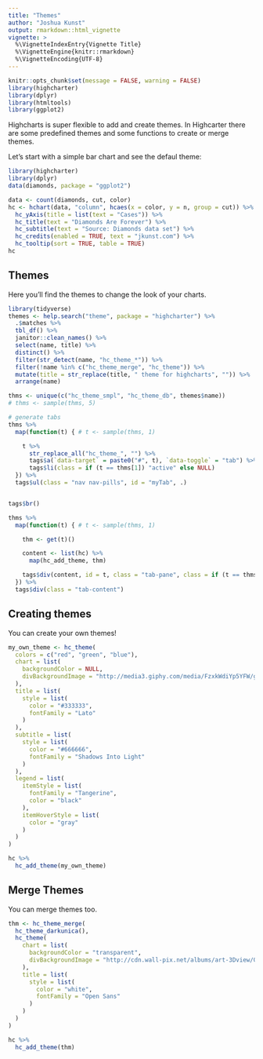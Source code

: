 ```yaml
---
title: "Themes"
author: "Joshua Kunst"
output: rmarkdown::html_vignette
vignette: >
  %\VignetteIndexEntry{Vignette Title}
  %\VignetteEngine{knitr::rmarkdown}
  %\VignetteEncoding{UTF-8}
---
```


<script>
$(document).ready(function(){ 
  el = $(".page-header > h1")
  icon = "pencil"
  text = el.text()
  text_new = "<span class=\"fa fa-" + icon  + "\"></span> " + text
  el.html(text_new) 
}) ;
</script>

```r
knitr::opts_chunk$set(message = FALSE, warning = FALSE)
library(highcharter)
library(dplyr)
library(htmltools)
library(ggplot2)
```

Highcharts is super flexible to add and create themes.
In Highcarter there are some predefined themes and some 
functions to create or merge themes.

Let's start with a simple bar chart and see the defaul theme:

```r
library(highcharter)
library(dplyr)
data(diamonds, package = "ggplot2")

data <- count(diamonds, cut, color)
hc <- hchart(data, "column", hcaes(x = color, y = n, group = cut)) %>%
  hc_yAxis(title = list(text = "Cases")) %>%
  hc_title(text = "Diamonds Are Forever") %>%
  hc_subtitle(text = "Source: Diamonds data set") %>%
  hc_credits(enabled = TRUE, text = "jkunst.com") %>%
  hc_tooltip(sort = TRUE, table = TRUE)
hc
```


## Themes

Here you'll find the themes to change the look of your charts.

```r
library(tidyverse)
themes <- help.search("theme", package = "highcharter") %>%
  .$matches %>%
  tbl_df() %>%
  janitor::clean_names() %>%
  select(name, title) %>%
  distinct() %>%
  filter(str_detect(name, "hc_theme_*")) %>%
  filter(!name %in% c("hc_theme_merge", "hc_theme")) %>%
  mutate(title = str_replace(title, " theme for highcharts", "")) %>%
  arrange(name)

thms <- unique(c("hc_theme_smpl", "hc_theme_db", themes$name))
# thms <- sample(thms, 5)

# generate tabs
thms %>%
  map(function(t) { # t <- sample(thms, 1)

    t %>%
      str_replace_all("hc_theme_", "") %>%
      tags$a(`data-target` = paste0("#", t), `data-toggle` = "tab") %>%
      tags$li(class = if (t == thms[1]) "active" else NULL)
  }) %>%
  tags$ul(class = "nav nav-pills", id = "myTab", .)


tags$br()

thms %>%
  map(function(t) { # t <- sample(thms, 1)

    thm <- get(t)()

    content <- list(hc) %>%
      map(hc_add_theme, thm)

    tags$div(content, id = t, class = "tab-pane", class = if (t == thms[1]) "active" else NULL)
  }) %>%
  tags$div(class = "tab-content")
```


## Creating themes

You can create your own themes!

```r
my_own_theme <- hc_theme(
  colors = c("red", "green", "blue"),
  chart = list(
    backgroundColor = NULL,
    divBackgroundImage = "http://media3.giphy.com/media/FzxkWdiYp5YFW/giphy.gif"
  ),
  title = list(
    style = list(
      color = "#333333",
      fontFamily = "Lato"
    )
  ),
  subtitle = list(
    style = list(
      color = "#666666",
      fontFamily = "Shadows Into Light"
    )
  ),
  legend = list(
    itemStyle = list(
      fontFamily = "Tangerine",
      color = "black"
    ),
    itemHoverStyle = list(
      color = "gray"
    )
  )
)

hc %>%
  hc_add_theme(my_own_theme)
```

## Merge Themes

You can merge themes too.

```r
thm <- hc_theme_merge(
  hc_theme_darkunica(),
  hc_theme(
    chart = list(
      backgroundColor = "transparent",
      divBackgroundImage = "http://cdn.wall-pix.net/albums/art-3Dview/00025095.jpg"
    ),
    title = list(
      style = list(
        color = "white",
        fontFamily = "Open Sans"
      )
    )
  )
)

hc %>%
  hc_add_theme(thm)
```
